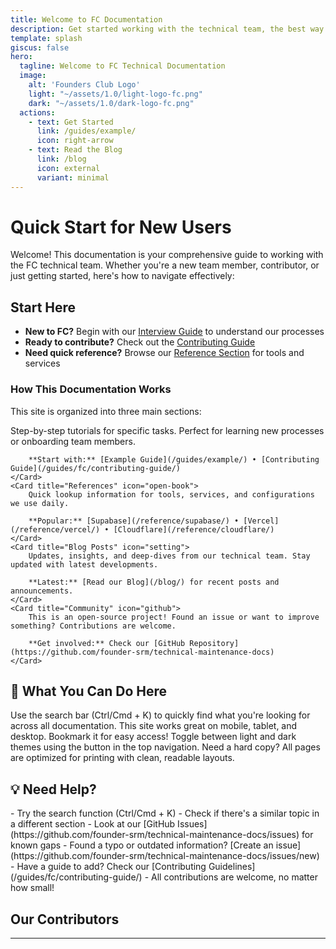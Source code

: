 ```yaml
---
title: Welcome to FC Documentation
description: Get started working with the technical team, the best way!
template: splash
giscus: false
hero:
  tagline: Welcome to FC Technical Documentation
  image:
    alt: 'Founders Club Logo'
    light: "~/assets/1.0/light-logo-fc.png"
    dark: "~/assets/1.0/dark-logo-fc.png"
  actions:
    - text: Get Started
      link: /guides/example/
      icon: right-arrow
    - text: Read the Blog
      link: /blog
      icon: external
      variant: minimal 
---
```



# Quick Start for New Users

Welcome! This documentation is your comprehensive guide to working with the FC technical team. Whether you're a new team member, contributor, or just getting started, here's how to navigate effectively:

## Start Here
- **New to FC?** Begin with our [Interview Guide](/guides/interview-guide/) to understand our processes
- **Ready to contribute?** Check out the [Contributing Guide](/guides/fc/contributing-guide/) 
- **Need quick reference?** Browse our [Reference Section](/reference/cloudflare/) for tools and services

### How This Documentation Works

This site is organized into three main sections:

<CardGrid stagger>
	<Card title="Guides" icon="approve-check">
		Step-by-step tutorials for specific tasks. Perfect for learning new processes or onboarding team members.
		
		**Start with:** [Example Guide](/guides/example/) • [Contributing Guide](/guides/fc/contributing-guide/)
	</Card>
	<Card title="References" icon="open-book">
		Quick lookup information for tools, services, and configurations we use daily.
		
		**Popular:** [Supabase](/reference/supabase/) • [Vercel](/reference/vercel/) • [Cloudflare](/reference/cloudflare/)
	</Card>
	<Card title="Blog Posts" icon="setting">
		Updates, insights, and deep-dives from our technical team. Stay updated with latest developments.
		
		**Latest:** [Read our Blog](/blog/) for recent posts and announcements.
	</Card>
	<Card title="Community" icon="github">
		This is an open-source project! Found an issue or want to improve something? Contributions are welcome.
		
		**Get involved:** Check our [GitHub Repository](https://github.com/founder-srm/technical-maintenance-docs)
	</Card>
</CardGrid>

## 🚀 What You Can Do Here

<CardGrid>
	<Card title="🔍 Find Answers Fast" icon="magnifier">
		Use the search bar (Ctrl/Cmd + K) to quickly find what you're looking for across all documentation.
	</Card>
	<Card title="📱 Read Anywhere" icon="laptop">
		This site works great on mobile, tablet, and desktop. Bookmark it for easy access!
	</Card>
	<Card title="🌙 Dark Mode" icon="moon">
		Toggle between light and dark themes using the button in the top navigation.
	</Card>
	<Card title="📄 Print-Friendly" icon="document">
		Need a hard copy? All pages are optimized for printing with clean, readable layouts.
	</Card>
</CardGrid>


## 💡 Need Help?

<CardGrid>
	<Card title="Can't find what you're looking for?" icon="information">
		- Try the search function (Ctrl/Cmd + K)
		- Check if there's a similar topic in a different section
		- Look at our [GitHub Issues](https://github.com/founder-srm/technical-maintenance-docs/issues) for known gaps
	</Card>
	<Card title="Want to contribute?" icon="pencil">
		- Found a typo or outdated information? [Create an issue](https://github.com/founder-srm/technical-maintenance-docs/issues/new)
		- Have a guide to add? Check our [Contributing Guidelines](/guides/fc/contributing-guide/)
		- All contributions are welcome, no matter how small!
	</Card>
</CardGrid>

## Our Contributors

<ContributorList githubRepo="founder-srm/technical-maintenance-docs" />

---